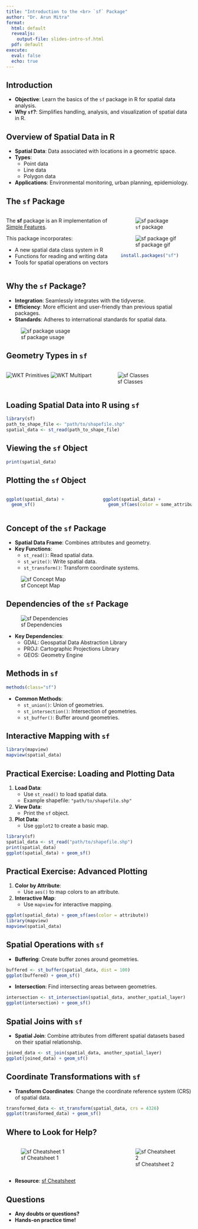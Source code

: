 ```yaml
---
title: "Introduction to the <br> `sf` Package"
author: "Dr. Arun Mitra"
format: 
  html: default
  revealjs: 
    output-file: slides-intro-sf.html
  pdf: default
execute: 
  eval: false
  echo: true
---
```


## Introduction

- **Objective**: Learn the basics of the `sf` package in R for spatial data analysis.
- **Why `sf`?**: Simplifies handling, analysis, and visualization of spatial data in R.

## Overview of Spatial Data in R

- **Spatial Data**: Data associated with locations in a geometric space.
- **Types**: 
  - Point data
  - Line data
  - Polygon data
- **Applications**: Environmental monitoring, urban planning, epidemiology.

## The `sf` Package {.smaller}

::: columns
::: {.column width="60%"}
The **sf** package is an R implementation of [Simple Features](https://en.wikipedia.org/wiki/Simple_Features).

This package incorporates:

-   A new spatial data class system in R
-   Functions for reading and writing data
-   Tools for spatial operations on vectors
:::

::: {.column width="40%"}

::: {.content-hidden when-format="pdf"}

![`sf` package](/images/sf_hex.gif)

:::

::: {.content-hidden unless-format="pdf"}

![sf package gif](/images/sf_hex.png)

:::

```r
install.packages("sf")
```
:::
:::

## Why the `sf` Package?

- **Integration**: Seamlessly integrates with the tidyverse.
- **Efficiency**: More efficient and user-friendly than previous spatial packages.
- **Standards**: Adheres to international standards for spatial data.
  
![sf package usage](/images/sf_horst.jpg)

## Geometry Types in `sf`

::: columns
::: {.column width="50%"}
![WKT Primitives](/images/wkt_primitives.png)
![WKT Multipart](/images/wkt_multipart.png)
:::

::: {.column width="50%"}
![sf Classes](/images/sf-classes.png)
:::
:::

## Loading Spatial Data into R using `sf`

```r
library(sf)
path_to_shape_file <- "path/to/shapefile.shp"
spatial_data <- st_read(path_to_shape_file)
```

## Viewing the `sf` Object

```r
print(spatial_data)
```

## Plotting the `sf` Object

::: columns
::: {.column width="50%"}
```r
ggplot(spatial_data) +
  geom_sf()
```
:::

::: {.column width="50%"}
```r
ggplot(spatial_data) +
  geom_sf(aes(color = some_attribute))
```
:::
:::

## Concept of the `sf` Package

- **Spatial Data Frame**: Combines attributes and geometry.
- **Key Functions**:
  - `st_read()`: Read spatial data.
  - `st_write()`: Write spatial data.
  - `st_transform()`: Transform coordinate systems.
  
![sf Concept Map](/images/sf_concept_map.png)

## Dependencies of the `sf` Package

![sf Dependencies](/images/sf_deps.png)

- **Key Dependencies**:
  - GDAL: Geospatial Data Abstraction Library
  - PROJ: Cartographic Projections Library
  - GEOS: Geometry Engine

## Methods in `sf`

```r
methods(class="sf")
```

- **Common Methods**:
  - `st_union()`: Union of geometries.
  - `st_intersection()`: Intersection of geometries.
  - `st_buffer()`: Buffer around geometries.

## Interactive Mapping with `sf`

```r
library(mapview)
mapview(spatial_data)
```

## Practical Exercise: Loading and Plotting Data

1. **Load Data**:
   - Use `st_read()` to load spatial data.
   - Example shapefile: `"path/to/shapefile.shp"`
   
2. **View Data**:
   - Print the `sf` object.
   
3. **Plot Data**:
   - Use `ggplot2` to create a basic map.
   
```r
library(sf)
spatial_data <- st_read("path/to/shapefile.shp")
print(spatial_data)
ggplot(spatial_data) + geom_sf()
```

## Practical Exercise: Advanced Plotting

1. **Color by Attribute**:
   - Use `aes()` to map colors to an attribute.
   
2. **Interactive Map**:
   - Use `mapview` for interactive mapping.
   
```r
ggplot(spatial_data) + geom_sf(aes(color = attribute))
library(mapview)
mapview(spatial_data)
```

## Spatial Operations with `sf`

- **Buffering**: Create buffer zones around geometries.
  
```r
buffered <- st_buffer(spatial_data, dist = 100)
ggplot(buffered) + geom_sf()
```

- **Intersection**: Find intersecting areas between geometries.

```r
intersection <- st_intersection(spatial_data, another_spatial_layer)
ggplot(intersection) + geom_sf()
```

## Spatial Joins with `sf`

- **Spatial Join**: Combine attributes from different spatial datasets based on their spatial relationship.
  
```r
joined_data <- st_join(spatial_data, another_spatial_layer)
ggplot(joined_data) + geom_sf()
```

## Coordinate Transformations with `sf`

- **Transform Coordinates**: Change the coordinate reference system (CRS) of spatial data.
  
```r
transformed_data <- st_transform(spatial_data, crs = 4326)
ggplot(transformed_data) + geom_sf()
```

## Where to Look for Help?

::: columns
::: {.column width="60%"}
![sf Cheatsheet 1](/images/sf_cheatsheet.png)
:::

::: {.column width="40%"}
![sf Cheatsheet 2](/images/sf_cheatsheet2.png)
:::
:::

- **Resource**: [sf Cheatsheet](https://posit.co/wp-content/uploads/2022/10/sf.pdf)

## Questions

- **Any doubts or questions?**
- **Hands-on practice time!**